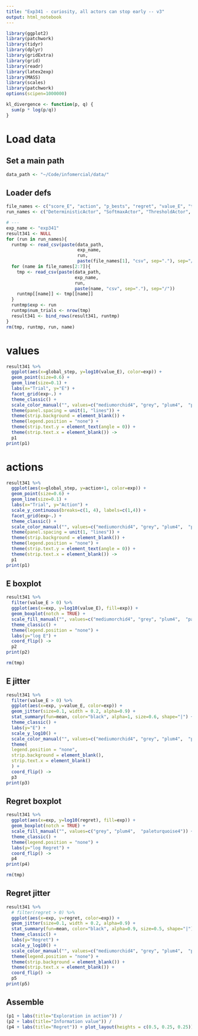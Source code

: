 ```yaml
---
title: "Exp341 - curiosity, all actors can stop early -- v3"
output: html_notebook
---
```


```r
library(ggplot2)
library(patchwork)
library(tidyr)
library(dplyr)
library(gridExtra)
library(grid)
library(readr)
library(latex2exp)
library(MASS) 
library(scales)
library(patchwork)
options(scipen=1000000)

kl_divergence <- function(p, q) {
  sum(p * log(p/q))
}
```

# Load data
## Set a main path
```r
data_path <- "~/Code/infomercial/data/"
```

## Loader defs
```r
file_names <- c("score_E", "action", "p_bests", "regret", "value_E", "ties", "state")
run_names <- c("DeterministicActor", "SoftmaxActor", "ThresholdActor", "RandomActor")

# ---
exp_name <- "exp341"
result341 <- NULL
for (run in run_names){
  runtmp <- read_csv(paste(data_path, 
                           exp_name, 
                           run,
                           paste(file_names[1], "csv", sep="."), sep="/"))
  for (name in file_names[2:7]){
    tmp <- read_csv(paste(data_path, 
                          exp_name, 
                          run,
                          paste(name, "csv", sep="."), sep="/"))  
    runtmp[[name]] <- tmp[[name]]
  }
  runtmp$exp <- run
  runtmp$num_trials <- nrow(tmp)
  result341 <- bind_rows(result341, runtmp) 
}
rm(tmp, runtmp, run, name)
```

# values
```r
result341 %>% 
  ggplot(aes(x=global_step, y=log10(value_E), color=exp)) +
  geom_point(size=0.6) + 
  geom_line(size=0.1) +
  labs(x="Trial", y="E") +
  facet_grid(exp~.) +
  theme_classic() + 
  scale_color_manual("", values=c("mediumorchid4", "grey", "plum4",  "paleturquoise4")) +
  theme(panel.spacing = unit(1, "lines")) +
  theme(strip.background = element_blank()) +
  theme(legend.position = "none") +
  theme(strip.text.y = element_text(angle = 0)) +
  theme(strip.text.x = element_blank()) ->
  p1
print(p1)
```

# actions
```r
result341 %>% 
  ggplot(aes(x=global_step, y=action+1, color=exp)) +
  geom_point(size=0.6) + 
  geom_line(size=0.1) +
  labs(x="Trial", y="Action") +
  scale_y_continuous(breaks=c(1, 4), labels=c(1,4)) +
  facet_grid(exp~.) +
  theme_classic() + 
  scale_color_manual("", values=c("mediumorchid4", "grey", "plum4",  "paleturquoise4")) +
  theme(panel.spacing = unit(1, "lines")) +
  theme(strip.background = element_blank()) +
  theme(legend.position = "none") +
  theme(strip.text.y = element_text(angle = 0)) +
  theme(strip.text.x = element_blank()) ->
  p1
print(p1)
```

## E boxplot
```r
result341 %>%
  filter(value_E > 0) %>%
  ggplot(aes(x=exp, y=log10(value_E), fill=exp)) +
  geom_boxplot(notch = TRUE) +
  scale_fill_manual("", values=c("mediumorchid4", "grey", "plum4",  "paleturquoise4")) +
  theme_classic() +
  theme(legend.position = "none") +
  labs(y="log E") +
  coord_flip() ->
  p2
print(p2)

rm(tmp)
```
## E jitter
```r

result341 %>% 
  filter(value_E > 0) %>%
  ggplot(aes(x=exp, y=value_E, color=exp)) +
  geom_jitter(size=0.1, width = 0.2, alpha=0.9) +
  stat_summary(fun=mean, color="black", alpha=1, size=0.6, shape="|") +
  theme_classic() +
  labs(y="E") +
  scale_y_log10() +
  scale_color_manual("", values=c("mediumorchid4", "grey", "plum4",  "paleturquoise4")) +
  theme(
  legend.position = "none",
  strip.background = element_blank(),
  strip.text.x = element_blank()
  ) +
  coord_flip() ->
  p3
print(p3)
```

## Regret boxplot
```r
result341 %>%
  ggplot(aes(x=exp, y=log10(regret), fill=exp)) +
  geom_boxplot(notch = TRUE) +
  scale_fill_manual("", values=c("grey", "plum4",  "paleturquoise4")) +
  theme_classic() +
  theme(legend.position = "none") +
  labs(y="log Regret") +
  coord_flip() ->
  p4
print(p4)

rm(tmp)
```
## Regret jitter
```r
result341 %>% 
  # filter(regret > 0) %>%
  ggplot(aes(x=exp, y=regret, color=exp)) +
  geom_jitter(size=0.1, width = 0.2, alpha=0.9) +
  stat_summary(fun=mean, color="black", alpha=0.9, size=0.5, shape="|") +
  theme_classic() +
  labs(y="Regret") +
  scale_y_log10() +
  scale_color_manual("", values=c("mediumorchid4", "grey", "plum4",  "paleturquoise4")) +
  theme(legend.position = "none") +
  theme(strip.background = element_blank()) +
  theme(strip.text.x = element_blank()) +
  coord_flip() ->
  p5
print(p5)
```

## Assemble
```r
(p1 + labs(title="Exploration in action")) / 
(p2 + labs(title="Information value")) / 
(p4 + labs(title="Regret")) + plot_layout(heights = c(0.5, 0.25, 0.25))
```